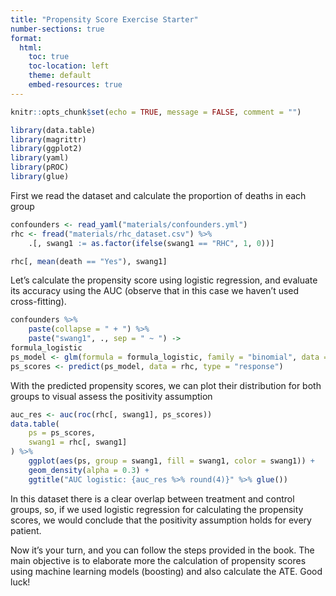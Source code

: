 ```yaml
---
title: "Propensity Score Exercise Starter"
number-sections: true
format:
  html:
    toc: true
    toc-location: left
    theme: default
    embed-resources: true
---
```


```r
knitr::opts_chunk$set(echo = TRUE, message = FALSE, comment = "")
```

```r
library(data.table)
library(magrittr)
library(ggplot2)
library(yaml)
library(pROC)
library(glue)
```


First we read the dataset and calculate the proportion of deaths in each group
```r
confounders <- read_yaml("materials/confounders.yml")
rhc <- fread("materials/rhc_dataset.csv") %>%
    .[, swang1 := as.factor(ifelse(swang1 == "RHC", 1, 0))]

rhc[, mean(death == "Yes"), swang1]
```

Let's calculate the propensity score using logistic regression, and evaluate its accuracy using the AUC (observe that in this case we haven't used cross-fitting).
```r
confounders %>%
    paste(collapse = " + ") %>%
    paste("swang1", ., sep = " ~ ") ->
formula_logistic
ps_model <- glm(formula = formula_logistic, family = "binomial", data = rhc)
ps_scores <- predict(ps_model, data = rhc, type = "response")
```


With the predicted propensity scores, we can plot their distribution for both groups to visual assess the positivity assumption
```r
auc_res <- auc(roc(rhc[, swang1], ps_scores))
data.table(
    ps = ps_scores,
    swang1 = rhc[, swang1]
) %>%
    ggplot(aes(ps, group = swang1, fill = swang1, color = swang1)) +
    geom_density(alpha = 0.3) +
    ggtitle("AUC logistic: {auc_res %>% round(4)}" %>% glue())
```

In this dataset there is a clear overlap between treatment and control groups, so, if we used logistic regression for calculating the propensity scores, we would conclude that the positivity assumption holds for every patient.

Now it's your turn, and you can follow the steps provided in the book. The main objective is to elaborate more the calculation of propensity scores using machine learning models (boosting) and also calculate the ATE. Good luck!

